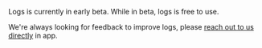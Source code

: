 
<CalloutBox icon="IconInfo" title="Logs is in beta" type="fyi">

Logs is currently in early beta. While in beta, logs is free to use.

We're always looking for feedback to improve logs, please [reach out to us directly](https://app.posthog.com/logs#panel=support%3Afeedback%3A%3Alow%3Atrue) in app. 

</CalloutBox>